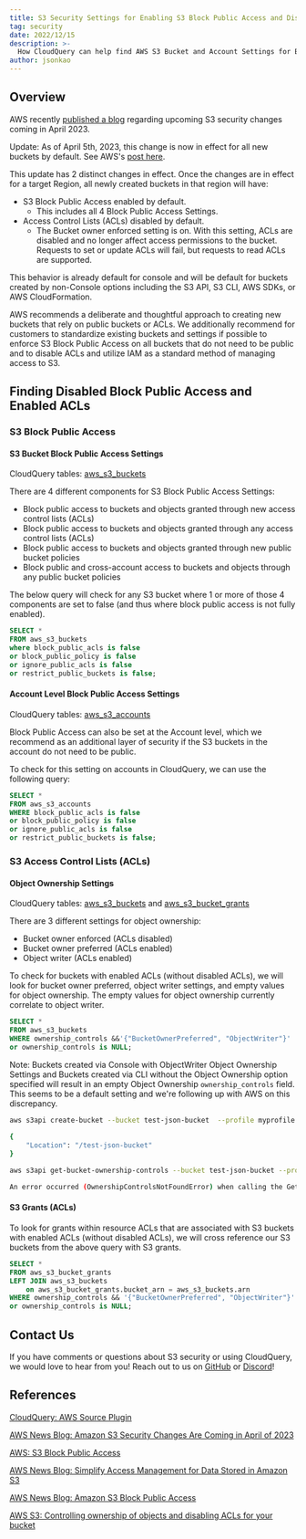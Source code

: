 ```yaml
---
title: S3 Security Settings for Enabling S3 Block Public Access and Disabling ACLs
tag: security
date: 2022/12/15
description: >-
  How CloudQuery can help find AWS S3 Bucket and Account Settings for Block Public Access and Access Control Lists (ACLs).  Amazon is changing S3 security default behavior to enable Block Public Access and disable Access Control Lists.
author: jsonkao
---
```



<BlogHeader/>

## Overview

AWS recently [published a blog](https://aws.amazon.com/blogs/aws/heads-up-amazon-s3-security-changes-are-coming-in-april-of-2023/) regarding upcoming S3 security changes coming in April 2023.

Update: As of April 5th, 2023, this change is now in effect for all new buckets by default.  See AWS's [post here](https://aws.amazon.com/about-aws/whats-new/2023/04/amazon-s3-two-security-best-practices-buckets-default/). 

This update has 2 distinct changes in effect.   Once the changes are in effect for a target Region, all newly created buckets in that region will have:

- S3 Block Public Access enabled by default.
    - This includes all 4 Block Public Access Settings.
- Access Control Lists (ACLs) disabled by default.
    - The Bucket owner enforced setting is on.  With this setting, ACLs are disabled and no longer affect access permissions to the bucket.  Requests to set or update ACLs will fail, but requests to read ACLs are supported.

This behavior is already default for console and will be default for buckets created by non-Console options including the S3 API, S3 CLI, AWS SDKs, or AWS CloudFormation.

AWS recommends a deliberate and thoughtful approach to creating new buckets that rely on public buckets or ACLs.  We additionally recommend for customers to standardize existing buckets and settings if possible to enforce S3 Block Public Access on all buckets that do not need to be public and to disable ACLs and utilize IAM as a standard method of managing access to S3.

## Finding Disabled Block Public Access and Enabled ACLs

### S3 Block Public Access

#### S3 Bucket Block Public Access Settings

CloudQuery tables: [aws_s3_buckets](https://www.cloudquery.io/docs/plugins/sources/aws/tables/aws_s3_buckets) 

There are 4 different components for S3 Block Public Access Settings:

- Block public access to buckets and objects granted through new access control lists (ACLs)
- Block public access to buckets and objects granted through any access control lists (ACLs)
- Block public access to buckets and objects granted through new public bucket policies
- Block public and cross-account access to buckets and objects through any public bucket policies

The below query will check for any S3 bucket where 1 or more of those 4 components are set to false (and thus where block public access is not fully enabled).

```sql copy
SELECT * 
FROM aws_s3_buckets 
where block_public_acls is false 
or block_public_policy is false 
or ignore_public_acls is false 
or restrict_public_buckets is false;
```

#### Account Level Block Public Access Settings

CloudQuery tables: [aws_s3_accounts](https://www.cloudquery.io/docs/plugins/sources/aws/tables/aws_s3_accounts)

Block Public Access can also be set at the Account level, which we recommend as an additional layer of security if the S3 buckets in the account do not need to be public.

To check for this setting on accounts in CloudQuery, we can use the following query:

```sql copy
SELECT * 
FROM aws_s3_accounts 
WHERE block_public_acls is false 
or block_public_policy is false 
or ignore_public_acls is false 
or restrict_public_buckets is false;
```

### S3 Access Control Lists (ACLs)

#### Object Ownership Settings

CloudQuery tables: [aws_s3_buckets](https://www.cloudquery.io/docs/plugins/sources/aws/tables/aws_s3_buckets) and [aws_s3_bucket_grants](https://www.cloudquery.io/docs/plugins/sources/aws/tables/aws_s3_bucket_grants)

There are 3 different settings for object ownership: 

- Bucket owner enforced (ACLs disabled)
- Bucket owner preferred (ACLs enabled)
- Object writer (ACLs enabled)

To check for buckets with enabled ACLs (without disabled ACLs), we will look for bucket owner preferred, object writer settings, and empty values for object ownership.  The empty values for object ownership currently correlate to object writer.

```sql copy
SELECT * 
FROM aws_s3_buckets 
WHERE ownership_controls &&'{"BucketOwnerPreferred", "ObjectWriter"}' 
or ownership_controls is NULL;
```

Note: Buckets created via Console with ObjectWriter Object Ownership Settings and Buckets created via CLI without the Object Ownership option specified will result in an empty Object Ownership `ownership_controls` field.  This seems to be a default setting and we're following up with AWS on this discrepancy.

```bash copy
aws s3api create-bucket --bucket test-json-bucket  --profile myprofile --region us-east-1
 
{
    "Location": "/test-json-bucket"
}

aws s3api get-bucket-ownership-controls --bucket test-json-bucket --profile myprofile

An error occurred (OwnershipControlsNotFoundError) when calling the GetBucketOwnershipControls operation: The bucket ownership controls were not found
```

#### S3 Grants (ACLs)

To look for grants within resource ACLs that are associated with S3 buckets with enabled ACLs (without disabled ACLs), we will cross reference our S3 buckets from the above query with S3 grants.

```sql copy
SELECT * 
FROM aws_s3_bucket_grants 
LEFT JOIN aws_s3_buckets 
	on aws_s3_bucket_grants.bucket_arn = aws_s3_buckets.arn 
WHERE ownership_controls && '{"BucketOwnerPreferred", "ObjectWriter"}'
or ownership_controls is NULL;
```

## Contact Us

If you have comments or questions about S3 security or using CloudQuery, we would love to hear from you! Reach out to us on [GitHub](https://github.com/cloudquery/cloudquery) or [Discord](https://cloudquery.io/discord)!

## References

[CloudQuery: AWS Source Plugin](https://hub.cloudquery.io/plugins/source/cloudquery/aws)

[AWS News Blog: Amazon S3 Security Changes Are Coming in April of 2023](https://aws.amazon.com/blogs/aws/heads-up-amazon-s3-security-changes-are-coming-in-april-of-2023/)

[AWS: S3 Block Public Access](https://aws.amazon.com/blogs/aws/amazon-s3-block-public-access-another-layer-of-protection-for-your-accounts-and-buckets/)

[AWS News Blog: Simplify Access Management for Data Stored in Amazon S3](https://aws.amazon.com/blogs/aws/new-simplify-access-management-for-data-stored-in-amazon-s3/)

[AWS News Blog: Amazon S3 Block Public Access](https://aws.amazon.com/blogs/aws/amazon-s3-block-public-access-another-layer-of-protection-for-your-accounts-and-buckets/) 

[AWS S3: Controlling ownership of objects and disabling ACLs for your bucket](https://docs.aws.amazon.com/AmazonS3/latest/userguide/about-object-ownership.html)

